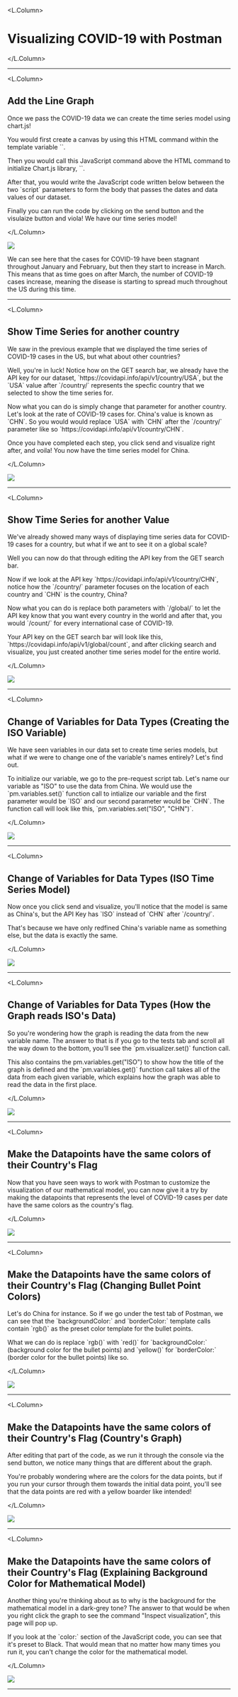 

<!-- jeffrey's imgs -->

<L.Column>

# Visualizing COVID-19 with Postman

</L.Column>

---

<L.Column>

## Add the Line Graph

<p> Once we pass the COVID-19 data  we can create the time series model using chart.js!</p>
<p> You would first create a canvas by using this HTML command within the template variable <inlineCode>`<canvas id="myChart"></canvas>`</inlineCode>.</p>
<p> Then you would call this JavaScript command above the HTML command
    to initialize Chart.js library, <inlineCode>`<script src="https://cdn.jsdelivr.net/npm/chart.js@2.8.0"></script>`</inlineCode>.
</p> 
<p> After that, you would write the JavaScript code written below between the two <inlineCode>`script`</inlineCode> parameters to form the body that passes the dates and data values of our dataset.
</p>
<p> Finally you can run the code by clicking on the send button and the visulaize button and viola! We have our time series model!
</p>

</L.Column>


<img src = {usa_graph}/>

<Notes>
  <p> We can see here that the cases for COVID-19 have been stagnant throughout January and February, but then they start to increase
      in March. This means that as time goes on after March, the number of COVID-19 cases increase, meaning the disease is starting to
      spread much throughout the US during this time.
  </p>
    
</Notes>
  
---

<L.Column>

## Show Time Series for another country

<p> We saw in the previous example that we displayed the time series of COVID-19 cases in the US, but what about other countries?
</p>
<p> Well, you're in luck! Notice how on the GET search bar, we already have the API key for our 
    dataset, <inlineCode>`https://covidapi.info/api/v1/country/USA`</inlineCode>, but the `USA` value after <inlineCode>`/country/` </inlineCode> represents the specfic country that we selected to show the time series for.
</p>
<p> Now what you can do is simply change that parameter for another country. Let's look at the rate of COVID-19 cases for. China's value is known as <inlineCode>`CHN`</inlineCode>. So you would would replace <inlineCode>`USA`</inlineCode> with <inlineCode>`CHN`</inlineCode> after the <inlineCode>`/country/`</inlineCode> parameter like so <inlineCode>`https://covidapi.info/api/v1/country/CHN`</inlineCode>.
</p>
<p> Once you have completed each step, you click send and visualize right after, and voila! You now have the time series model for China.
</p>

</L.Column>


<img src = {china}/>

---

<L.Column>

## Show Time Series for another Value

<p> We've already showed many ways of displaying time series data for COVID-19 cases for a country, but what if we ant to see it on a global scale?
</p>
<p> Well you can now do that through editing the API key from the GET search bar.
</p>
<p> Now if we look at the API key <inlineCode>`https://covidapi.info/api/v1/country/CHN`</inlineCode>, notice how the <inlineCode>`/country/`</inlineCode> parameter focuses on the location of each country and <inlineCode>`CHN`</inlineCode> is the country, China?
</p>
<p> Now what you can do is replace both parameters with <inlineCode>`/global/`</inlineCode> to let the API key know that you want every country in the world and after that, you would <inlineCode>`/count/`</inlineCode> for every international case of COVID-19.
</p>
<p> Your API key on the GET search bar will look like this, <inlineCode>`https://covidapi.info/api/v1/global/count`</inlineCode>, and after clicking search and visualize, you just created another time series model for the entire world.
</p>

</L.Column>


<img src = {global_graph}/>

---

<L.Column>

## Change of Variables for Data Types (Creating the ISO Variable)

<p> We have seen variables in our data set to create time series models, but what if we were to change one of the variable's names entirely? Let's find out.
</p>
<p> To initialize our variable, we go to the pre-request script tab. Let's name our variable as "ISO" to use the data from China. We would use the <inlineCode>`pm.variables.set()`</inlineCode> function call to intialize our variable and the first parameter would be <inlineCode>`ISO`</inlineCode> and our second parameter would be <inlineCode>`CHN`</inlineCode>. The function call will look like this, <inlineCode>`pm.variables.set("ISO", "CHN")`</inlineCode>.
</p>

</L.Column>


<img src = {iso}/>

---

<L.Column>

## Change of Variables for Data Types (ISO Time Series Model)

<p> Now once you click send and visualize, you'll notice that the model is same as China's, but the API Key has <inlineCode>`ISO`</inlineCode> instead of <inlineCode>`CHN`</inlineCode> after <inlineCode>`/country/`</inlineCode>.
</p>
<p> That's because we have only redfined China's variable name as something else, but the data is exactly the same.
</p>

</L.Column>


<img src = {russel} />

---

<L.Column>

## Change of Variables for Data Types (How the Graph reads ISO's Data)

<p> So you're wondering how the graph is reading the data from the new variable name. The answer to that is if you go to the tests tab and scroll all the way down to the bottom, you'll see the <inlineCode>`pm.visualizer.set()`</inlineCode> function call.
</p>
<p> This also contains the pm.variables.get("ISO") to show how the title of the graph is defined and the <inlineCode>`pm.variables.get()`</inlineCode> function call takes all of the data from each given variable, which explains how the graph was able to read the data in the first place.
</p>

</L.Column>


<img src = {iso_code}/>

---

<L.Column>

## Make the Datapoints have the same colors of their Country's Flag

<p>  Now that you have seen ways to work with Postman to customize the visualization of our mathematical model, you can now give it a
   try by making the datapoints that represents the level of COVID-19 cases per date have the same colors as the country's flag.
</p>

</L.Column>


<img src = {china_before_colors}/>

---

<L.Column>

## Make the Datapoints have the same colors of their Country's Flag (Changing Bullet Point Colors)

<p> Let's do China for instance. So if we go under the test tab of Postman, we can see that the <inlineCode>`backgroundColor:`</inlineCode> and <inlineCode>`borderColor:`</inlineCode> template calls contain <inlineCode>`rgb()`</inlineCode> as the preset color template for the bullet points.
</p>
<p> What we can do is replace <inlineCode>`rgb()`</inlineCode> with <inlineCode>`red()`</inlineCode> for <inlineCode>`backgroundColor:`</inlineCode> (background color for the bullet points) and <inlineCode>`yellow()`</inlineCode> for <inlineCode>`borderColor:`</inlineCode> (border color for the bullet points) like so.
</p>

</L.Column>


<img src = {image}/>

---

<L.Column>

## Make the Datapoints have the same colors of their Country's Flag (Country's Graph)

<p> After editing that part of the code, as we run it through the console via the send button, we notice many things that are
   different about the graph.
</p>
<p> You're probably wondering where are the colors for the data points, but if you run your cursor through
   them towards the initial data point, you'll see that the data points are red with a yellow boarder like intended!
</p>

</L.Column>


<img src = {image_1}/>

---

<L.Column>

## Make the Datapoints have the same colors of their Country's Flag (Explaining Background Color for Mathematical Model)

<p> Another thing you're thinking about as to why is the background for the mathematical model in a dark-grey tone? The answer to that
  would be when you right click the graph to see the command "Inspect visualization", this page will pop up.
</p>
<p> If you look at the <inlineCode>`color:`</inlineCode> section of the JavaScript code, you can see that it's preset to Black. That would mean that no matter how many times you run it, you can't change the color for the mathematical model.
</p>

</L.Column>


<img src = {image_2}/>

---

